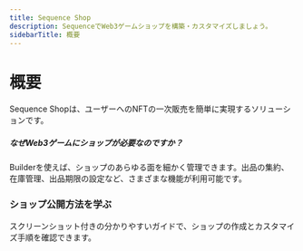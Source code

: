 ```yaml
---
title: Sequence Shop
description: SequenceでWeb3ゲームショップを構築・カスタマイズしましょう。
sidebarTitle: 概要
---
```


# 概要
Sequence Shopは、ユーザーへのNFTの一次販売を簡単に実現するソリューションです。

##### なぜWeb3ゲームにショップが必要なのですか？
Builderを使えば、ショップのあらゆる面を細かく管理できます。出品の集約、在庫管理、出品期限の設定など、さまざまな機能が利用可能です。

### ショップ公開方法を学ぶ

<CardGroup cols={2}>
  <Card title="9ステップでわかるガイド" icon="book-open" href="/solutions/shop/guide">
    スクリーンショット付きの分かりやすいガイドで、ショップの作成とカスタマイズ手順を確認できます。
  </Card>
</CardGroup>